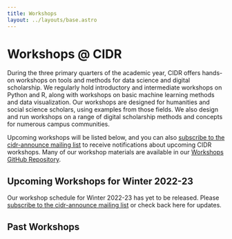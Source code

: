 ```yaml
---
title: Workshops
layout: ../layouts/base.astro
---
```



# Workshops @ CIDR

During the three primary quarters of the academic year, CIDR offers hands-on workshops on tools and methods for data science and digital scholarship. We regularly hold introductory and intermediate workshops on Python and R, along with workshops on basic machine learning methods and data visualization. Our workshops are designed for humanities and social science scholars, using examples from those fields. We also design and run workshops on a range of digital scholarship methods and concepts for numerous campus communities.

Upcoming workshops will be listed below, and you can also [subscribe to the cidr-announce mailing list](https://mailman.stanford.edu/mailman/listinfo/cidr-announce) to receive notifications about upcoming CIDR workshops. Many of our workshop materials are available in our [Workshops GitHub Repository](https://github.com/sul-cidr/Workshops/).

## Upcoming Workshops for Winter 2022-23

Our workshop schedule for Winter 2022-23 has yet to be released. Please [subscribe to the cidr-announce mailing list](https://mailman.stanford.edu/mailman/listinfo/cidr-announce) or check back here for updates.

<EventsList type="upcoming" />

## Past Workshops

<EventsList type="past" />
